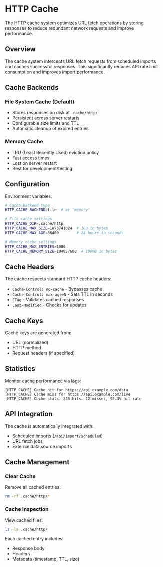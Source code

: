 # HTTP Cache

The HTTP cache system optimizes URL fetch operations by storing responses to reduce redundant network requests and improve performance.

## Overview

The cache system intercepts URL fetch requests from scheduled imports and caches successful responses. This significantly reduces API rate limit consumption and improves import performance.

## Cache Backends

### File System Cache (Default)
- Stores responses on disk at `.cache/http/`
- Persistent across server restarts
- Configurable size limits and TTL
- Automatic cleanup of expired entries

### Memory Cache
- LRU (Least Recently Used) eviction policy
- Fast access times
- Lost on server restart
- Best for development/testing

## Configuration

Environment variables:

```bash
# Cache backend type
HTTP_CACHE_BACKEND=file  # or 'memory'

# File cache settings
HTTP_CACHE_DIR=.cache/http
HTTP_CACHE_MAX_SIZE=1073741824  # 1GB in bytes
HTTP_CACHE_MAX_AGE=86400        # 24 hours in seconds

# Memory cache settings
HTTP_CACHE_MAX_ENTRIES=1000
HTTP_CACHE_MEMORY_SIZE=104857600  # 100MB in bytes
```

## Cache Headers

The cache respects standard HTTP cache headers:

- `Cache-Control: no-cache` - Bypasses cache
- `Cache-Control: max-age=N` - Sets TTL in seconds
- `ETag` - Validates cached responses
- `Last-Modified` - Checks for updates

## Cache Keys

Cache keys are generated from:
- URL (normalized)
- HTTP method
- Request headers (if specified)

## Statistics

Monitor cache performance via logs:

```
[HTTP_CACHE] Cache hit for https://api.example.com/data
[HTTP_CACHE] Cache miss for https://api.example.com/live
[HTTP_CACHE] Cache stats: 245 hits, 12 misses, 95.3% hit rate
```

## API Integration

The cache is automatically integrated with:
- Scheduled imports (`/api/import/scheduled`)
- URL fetch jobs
- External data source imports

## Cache Management

### Clear Cache

Remove all cached entries:

```bash
rm -rf .cache/http/*
```

### Cache Inspection

View cached files:

```bash
ls -la .cache/http/
```

Each cached entry includes:
- Response body
- Headers
- Metadata (timestamp, TTL, size)